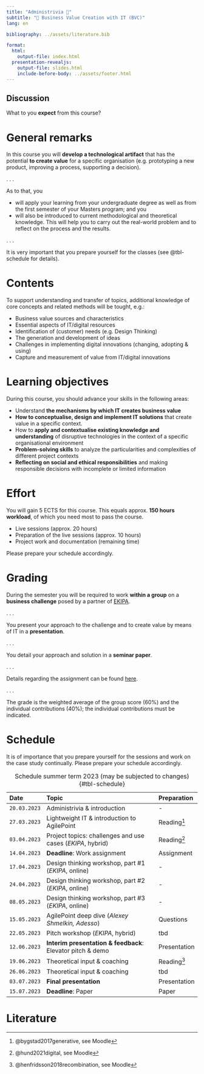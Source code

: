 ```yaml
---
title: "Administrivia 🧐"  
subtitle: "💎 Business Value Creation with IT (BVC)"
lang: en

bibliography: ../assets/literature.bib

format: 
  html:
    output-file: index.html
  presentation-revealjs:
    output-file: slides.html
    include-before-body: ../assets/footer.html
---
```




## Discussion {.html-hidden .unlisted .discussion-slide background-color=black}

:::{.large}
What to you **expect** from this course?
:::

# General remarks

In this course you will **develop a technological artifact** that has the potential **to create value** for a specific organisation (e.g. prototyping a new product, improving a process, supporting a decision). 

. . .

As to that, you

:::{.incremental}
- will apply your learning from your undergraduate degree as well as from the first semester of your Masters program; and you
- will also be introduced to current methodological and theoretical knowledge. This will help you to carry out the real-world problem and to reflect on the process and the results. 
:::

. . .

It is very important that you prepare yourself for the classes (see @tbl-schedule for details).

# Contents

To support understanding and transfer of topics, additional knowledge of core concepts and related methods will be tought, e.g.:

:::{.incremental}
- Business value sources and characteristics
- Essential aspects of IT/digital resources
- Identification of (customer) needs (e.g. Design Thinking)
- The generation and development of ideas
- Challenges in implementing digital innovations (changing, adopting & using)
- Capture and measurement of value from IT/digital innovations
:::

# Learning objectives

During this course, you should advance your skills in the following areas:

::: {.incremental}
- Understand __the mechanisms by which IT creates business value__
- __How to conceptualise, design and implement IT solutions__ that create value in a specific context.
- How to __apply and contextualise existing knowledge and understanding__ of disruptive technologies in the context of a specific organisational environment
- __Problem-solving skills__ to analyze the particularities and complexities of different project contexts
- __Reflecting on social and ethical responsibilities__ and making responsible decisions with incomplete or limited information 
:::

# Effort

You will gain 5 ECTS for this course. This equals approx. __150 hours workload__, of which you need most to pass the course.

::: {.incremental}
-	Live sessions (approx. 20 hours)
- Preparation of the live sessions (approx. 10 hours)
- Project work and documentation (remaining time)
:::

::: {.fragment}
Please prepare your schedule accordingly.
:::

# Grading

During the semester you will be required to work **within a group** on a **business challenge** posed by a partner of [EKIPA](https://ekipa.de/en/homepage/).

. . .

You present your approach to the challenge and to create value by means of IT in a **presentation**.

. . .

You detail your approach and solution in a **seminar paper**.

. . .

Details regarding the assignment can be found [here](../assignment/).

. . .

:::{.smaller}
The grade is the weighted average of the group score (60%) and the individual contributions (40%); the individual contributions must be indicated.
:::

# Schedule {.scrollable .smaller}

::: {.notes}
It is of importance that you prepare yourself for the sessions and work on the case study continually. Please prepare your schedule accordingly.
:::

| Date         | Topic                                                               | Preparation      |
|:-------------|:--------------------------------------------------------------------|:-----------------|
| `20.03.2023` | Administrivia & introduction                                        | -
| `27.03.2023` | Lightweight IT & introduction to AgilePoint                         | Reading^[@bygstad2017generative, see Moodle]
| `03.04.2023` | Project topics: challenges and use cases (*EKIPA*, hybrid)          | Reading^[@hund2021digital, see Moodle]
| `14.04.2023` | __Deadline__:  Work assignment                                      | Assignment
| `17.04.2023` | Design thinking workshop, part #1 (*EKIPA*, online)                 | -
| `24.04.2023` | Design thinking workshop, part #2 (*EKIPA*, online)                 | -
| `08.05.2023` | Design thinking workshop, part #3 (*EKIPA*, online)                 | -
| `15.05.2023` | AgilePoint deep dive (*Alexey Shmelkin, Adesso*)                    | Questions
| `22.05.2023` | Pitch workshop (*EKIPA*, hybrid)                                    | tbd
| `12.06.2023` | __Interim presentation & feedback__: Elevator pitch & demo          | Presentation
| `19.06.2023` | Theoretical input & coaching                                        | Reading^[@henfridsson2018recombination, see Moodle]
| `26.06.2023` | Theoretical input & coaching                                        | tbd
| `03.07.2023` | __Final presentation__                                              | Presentation
| `15.07.2023` | __Deadline__: Paper                                                 | Paper

: Schedule summer term 2023 (may be subjected to changes) {#tbl-schedule}

# Literature
::: {#refs}
:::